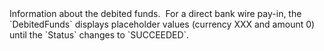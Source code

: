   

  

  
<ParamField body="DebitedFunds" type="object">     
Information about the debited funds.   
For a direct bank wire pay-in, the `DebitedFunds` displays placeholder values (currency XXX and amount 0) until the `Status` changes to `SUCCEEDED`.   

<Expandable title="properties">  
<Currency5 />  
  
<Amount1 />  
  

</Expandable> 
</ParamField>